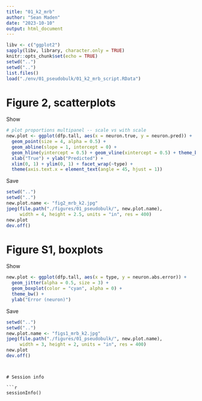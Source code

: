 ```yaml
---
title: "01_k2_mrb"
author: "Sean Maden"
date: "2023-10-10"
output: html_document
---
```


```r
libv <- c("ggplot2")
sapply(libv, library, character.only = TRUE)
knitr::opts_chunk$set(echo = TRUE)
setwd("..")
setwd("..")
list.files()
load("./env/01_pseudobulk/01_k2_mrb_script.RData")
```

# Figure 2, scatterplots

Show

```r
# plot proportions multipanel -- scale vs with scale
new.plot <- ggplot(dfp.tall, aes(x = neuron.true, y = neuron.pred)) + 
  geom_point(size = 4, alpha = 0.5) + 
  geom_abline(slope = 1, intercept = 0) + 
  geom_hline(yintercept = 0.5) + geom_vline(xintercept = 0.5) + theme_bw() +
  xlab("True") + ylab("Predicted") +
  xlim(0, 1) + ylim(0, 1) + facet_wrap(~type) +
  theme(axis.text.x = element_text(angle = 45, hjust = 1))
```

Save

```r
setwd("..")
setwd("..")
new.plot.name <- "fig2_mrb_k2.jpg"
jpeg(file.path("./figures/01_pseudobulk/", new.plot.name), 
     width = 4, height = 2.5, units = "in", res = 400)
new.plot
dev.off()
```

# Figure S1, boxplots

Show

```r
new.plot <- ggplot(dfp.tall, aes(x = type, y = neuron.abs.error)) + 
  geom_jitter(alpha = 0.5, size = 3) + 
  geom_boxplot(color = "cyan", alpha = 0) + 
  theme_bw() + 
  ylab("Error (neuron)")
```

Save

```r
setwd("..")
setwd("..")
new.plot.name <- "figs1_mrb_k2.jpg"
jpeg(file.path("./figures/01_pseudobulk/", new.plot.name), 
     width = 3, height = 2, units = "in", res = 400)
new.plot
dev.off()
```
```


# Session info

```r
sessionInfo()
```